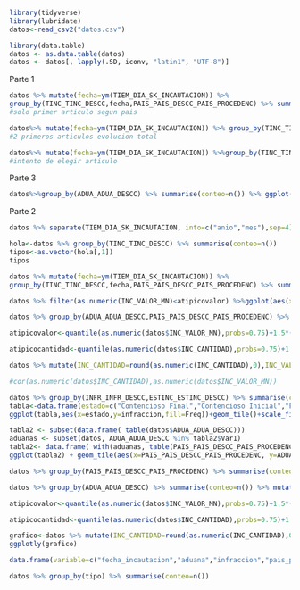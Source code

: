 ```r
library(tidyverse) 
library(lubridate)
datos<-read_csv2("datos.csv")
```
```r
library(data.table)
datos <- as.data.table(datos)
datos <- datos[, lapply(.SD, iconv, "latin1", "UTF-8")]
```


Parte 1
```r
datos %>% mutate(fecha=ym(TIEM_DIA_SK_INCAUTACION)) %>% 
group_by(TINC_TINC_DESCC,fecha,PAIS_PAIS_DESCC_PAIS_PROCEDENC) %>% summarise(conteo=n()) %>% subset(subset=grepl("ARMAS Y SUS ACCESORIOS",TINC_TINC_DESCC)) %>% ggplot()+geom_boxplot(aes(x=PAIS_PAIS_DESCC_PAIS_PROCEDENC,y=conteo))
#solo primer articulo segun pais
```
```r
datos%>% mutate(fecha=ym(TIEM_DIA_SK_INCAUTACION)) %>% group_by(TINC_TINC_DESCC,fecha) %>% summarise(conteo=n())  %>% subset(subset=grepl("ARMAS Y SUS ACCESORIOS",TINC_TINC_DESCC)) %>% ggplot(aes(x=fecha,y=conteo))+geom_line()
#2 primeros articulos evolucion total
```
```r
datos%>% mutate(fecha=ym(TIEM_DIA_SK_INCAUTACION)) %>%group_by(TINC_TINC_DESCC,fecha) %>% summarise(conteo=n()) %>%filter(TINC_TINC_DESCC %in% c("ANTEOJOS","BIJOU")) %>% ggplot(aes(x=fecha,y=conteo))+geom_line()+facet_wrap(~TINC_TINC_DESCC)
#intento de elegir articulo
```

Parte 3
```r
datos%>%group_by(ADUA_ADUA_DESCC) %>% summarise(conteo=n()) %>% ggplot(aes(x=fct_reorder(ADUA_ADUA_DESCC,conteo),y=conteo))+geom_col()
```

Parte 2
```r
datos %>% separate(TIEM_DIA_SK_INCAUTACION, into=c("anio","mes"),sep=4) %>%group_by(INFR_INFR_DESCC,anio) %>% summarise(conteo=n()) %>% ggplot(aes(x=anio,y=conteo))+geom_col()+facet_wrap(~INFR_INFR_DESCC,scales="free")
```

```r
hola<-datos %>% group_by(TINC_TINC_DESCC) %>% summarise(conteo=n())
tipos<-as.vector(hola[,1])
tipos
```

```r
datos %>% mutate(fecha=ym(TIEM_DIA_SK_INCAUTACION)) %>% 
group_by(TINC_TINC_DESCC,fecha,PAIS_PAIS_DESCC_PAIS_PROCEDENC) %>% summarise(conteo=n()) %>% subset(subset=grepl("ARMAS Y SUS ACCESORIOS",TINC_TINC_DESCC)) %>% ggplot()+geom_boxplot(aes(x=reorder(PAIS_PAIS_DESCC_PAIS_PROCEDENC,conteo,median),y=conteo))
```

```r
datos %>% filter(as.numeric(INC_VALOR_MN)<atipicovalor) %>%ggplot(aes(x=as.numeric(INC_VALOR_MN)))+geom_histogram()
```

```r
datos %>% group_by(ADUA_ADUA_DESCC,PAIS_PAIS_DESCC_PAIS_PROCEDENC) %>% summarise(conteo=n()) %>%ggplot()+geom_tile(aes(x=PAIS_PAIS_DESCC_PAIS_PROCEDENC,y=ADUA_ADUA_DESCC,fill=conteo))
```

```r
atipicovalor<-quantile(as.numeric(datos$INC_VALOR_MN),probs=0.75)+1.5*(quantile(as.numeric(datos$INC_VALOR_MN),probs=0.75)-quantile(as.numeric(datos$INC_VALOR_MN),probs=0.25))

atipicocantidad<-quantile(as.numeric(datos$INC_CANTIDAD),probs=0.75)+1.5*(quantile(as.numeric(datos$INC_CANTIDAD),probs=0.75)-quantile(as.numeric(datos$INC_CANTIDAD),probs=0.25))

datos %>% mutate(INC_CANTIDAD=round(as.numeric(INC_CANTIDAD),0),INC_VALOR_MN=round(as.numeric(INC_VALOR_MN),0))%>% filter(INC_VALOR_MN<atipicovalor)%>% filter(INC_CANTIDAD<atipicocantidad)%>% ggplot(aes(x=INC_VALOR_MN,y=INC_CANTIDAD))+geom_point(alpha=1/5)+theme(aspect.ratio = 1)+geom_smooth(method=lm)

#cor(as.numeric(datos$INC_CANTIDAD),as.numeric(datos$INC_VALOR_MN))
```
```r
datos %>% group_by(INFR_INFR_DESCC,ESTINC_ESTINC_DESCC) %>% summarise(conteo=n())
tabla<-data.frame(estado=c("Contencioso Final","Contencioso Inicial","Falsificacion","Ingresado","Valorador","Contencioso Final","Contencioso Inicial","Falsificacion","Ingresado","Valorador","Contencioso Final","Contencioso Inicial","Falsificacion","Ingresado","Valorador","Contencioso Final","Contencioso Inicial","Falsificacion","Ingresado","Valorador"),infraccion=c("Abandono","Abandono","Abandono","Abandono","Abandono","Contrabando","Contrabando","Contrabando","Contrabando","Contrabando","Falsificacion","Falsificacion","Falsificacion","Falsificacion","Falsificacion","Receptacion","Receptacion","Receptacion","Receptacion","Receptacion"),Freq=c(17362,399,365,438,2,54169,2090,1004,416,314,101,0,3,0,0,129,0,0,0,0))
ggplot(tabla,aes(x=estado,y=infraccion,fill=Freq))+geom_tile()+scale_fill_gradient(low="white",high="blue")
```

```r
tabla2 <- subset(data.frame( table(datos$ADUA_ADUA_DESCC)))
aduanas <- subset(datos, ADUA_ADUA_DESCC %in% tabla2$Var1)
tabla2<- data.frame( with(aduanas, table(PAIS_PAIS_DESCC_PAIS_PROCEDENC, ADUA_ADUA_DESCC) ) )
ggplot(tabla2) + geom_tile(aes(x=PAIS_PAIS_DESCC_PAIS_PROCEDENC, y=ADUA_ADUA_DESCC, fill=Freq))+ theme(axis.text.x = element_text(angle = 90, vjust=0.5, size = 8))+scale_fill_gradient(low="white",high="black")
```

```r
datos %>% group_by(PAIS_PAIS_DESCC_PAIS_PROCEDENC) %>% summarise(conteo=n()) %>% arrange(desc(conteo))
```

```r
datos %>% group_by(ADUA_ADUA_DESCC) %>% summarise(conteo=n()) %>% mutate(proporcion=conteo/sum(conteo))
```
```r
atipicovalor<-quantile(as.numeric(datos$INC_VALOR_MN),probs=0.75)+1.5*(quantile(as.numeric(datos$INC_VALOR_MN),probs=0.75)-quantile(as.numeric(datos$INC_VALOR_MN),probs=0.25))

atipicocantidad<-quantile(as.numeric(datos$INC_CANTIDAD),probs=0.75)+1.5*(quantile(as.numeric(datos$INC_CANTIDAD),probs=0.75)-quantile(as.numeric(datos$INC_CANTIDAD),probs=0.25))

grafico<-datos %>% mutate(INC_CANTIDAD=round(as.numeric(INC_CANTIDAD),0),INC_VALOR_MN=round(as.numeric(INC_VALOR_MN),0))%>% filter(INC_VALOR_MN<atipicovalor)%>% filter(INC_CANTIDAD<atipicocantidad)%>% ggplot(aes(x=INC_VALOR_MN,y=INC_CANTIDAD))+geom_hex()
ggplotly(grafico)
```

```r
data.frame(variable=c("fecha_incautacion","aduana","infraccion","pais_procedencia", "estado_incautacion","tipo","cantidad","valor"),descrpición=c("Fecha en que se registró","Aduana en que se realizó","Descrición del crimen realizado","País de donde provenía","Estado en el que se encuentra actualmente","Producto incautado","Cantidad incautada","Valor total en $"))
```

```r
datos %>% group_by(tipo) %>% summarise(conteo=n())
```

